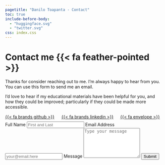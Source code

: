 ```yaml
---
pagetitle: "Danilo Toapanta - Contact"
toc: true
include-before-body: 
  - "huggingface.svg" 
  - "twitter.svg"
css: index.css
---
```


<head>
  <script src="https://www.google.com/recaptcha/api.js"></script>
  <script>
    function onSubmit(token) {
      var form = document.getElementById('contact-form');
      var formData = new FormData(form);
      fetch(form.action, {
        method: form.method,
        body: formData,
        headers: {
          'Accept': 'application/json'
        }
      }).then(function(response) {
        if (response.ok) {
          return response.json();
        } else {
          return Promise.reject(response);
        }
      }).then(function(data) {
        showMessage('Your message was sent successfully!', 'success');
        form.reset();
      }).catch(function(error) {
        showMessage('There was a problem sending your message.', 'error');
      });
    }
      // Show successful message sent to user
    function showMessage(text, type) {
      var messageDiv = document.getElementById('message-confirmation');
      messageDiv.innerText = text;
      messageDiv.style.display = 'block';
      messageDiv.style.borderColor = type === 'success' ? 'green' : 'red';
      setTimeout(function() {
        messageDiv.style.display = 'none';
      }, 4000); // 5 seconds
    }
    // Clicking on the email icon focuses on the Full Name input field
    function highlightContainer(event) {
      event.preventDefault();  // Prevent the default action of the anchor tag
      var fullNameInput = document.getElementById('full-name');
      fullNameInput.focus();  // Focus on the Full Name input field
    }
  </script>
</head>

::: {.grid}

::: {.g-col-5 #note}

<h1 class="contact-title">Contact me [{{< fa feather-pointed >}}]{.note-icon} </h1>

Thanks for consider reaching out to me. I'm always happy to hear from you. You can use this form to send me an email. 

I’d love to hear if my educational materials have been helpful for you, and how they could be improved; particularly if they could be made more accessible. 

<!-- Hugging Face -->
<p style="margin-bottom: 0.5em;">
  <a class="link-dark me-1" href="https://github.com/danilotpnta" title="github" target="_blank"rel="noopener">{{< fa brands github >}}</a>
  <a class="link-dark me-1" href="https://huggingface.co/danilotpnta" title="Hugging Face" target="_blank" rel="noopener" style="text-decoration: none">
    <svg class="huggingface-icon" width="1.1em" height="1.1em" viewBox="0 0 24 24" aria-label="huggingface"> <use href="#huggingface-icon"></use></svg>
  </a>
  <a class="link-dark me-1" href="https://linkedin.com/in/danilotpnta" title="LinkedIn" target="_blank"rel="noopener">{{< fa brands linkedin >}}</a>
  <a class="link-dark me-1" href="https://x.com/DaniloToapnta" title="Twitter" target="_blank" rel="noopener" style="text-decoration: none;">
    <svg class="twitter-icon" width="1em" height="1em" viewBox="0 0 24 24" aria-label="twitter"> <use href="#twitter-icon"></use></svg>
  </a>
  <a class="link-dark me-1" href="#" title="Email" rel="noopener" onclick="highlightContainer(event)">{{< fa envelope >}}</a>
</p>
:::


::: {.g-col-1}
:::

::: {.g-col-6 #form}
<!-- The form is always visible -->
<form action="https://formspree.io/f/mblryjnj" method="POST" accept-charset="utf-8" id="contact-form">
  <label class="label-full-name" for="full-name">Full Name</label>
  <input type="text" name="name" id="full-name" class="form-control" placeholder="First and Last" required>
  <label class="label-email-address" for="email-address">Email Address</label>
  <input type="email" name="_replyto" id="email-address" class="form-control" placeholder="your@email.here" required>
  <label class="label-message" for="message">Message</label>
  <textarea rows="6" name="message" id="message" class="form-control" placeholder="Type your message" required></textarea>
  <button class="g-recaptcha submit-button" data-sitekey="6LfGXSEqAAAAAHUUzb2ahGJ5v0wsubCZW37Hgglg" data-callback='onSubmit' data-action='submit'>Submit</button>
</form>
<div id="message-confirmation"></div>

::: 
:::






